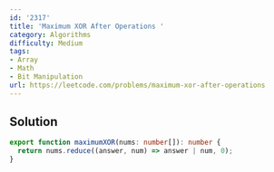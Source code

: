 ```yaml
---
id: '2317'
title: 'Maximum XOR After Operations '
category: Algorithms
difficulty: Medium
tags:
- Array
- Math
- Bit Manipulation
url: https://leetcode.com/problems/maximum-xor-after-operations
---
```


## Solution

```typescript filename="solution.ts" copy
export function maximumXOR(nums: number[]): number {
  return nums.reduce((answer, num) => answer | num, 0);
}
```

